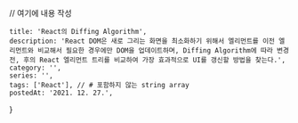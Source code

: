 
// 여기에 내용 작성

    title: 'React의 Diffing Algorithm',
    description: 'React DOM은 새로 그리는 화면을 최소화하기 위해서 엘리먼트를 이전 엘리먼트와 비교해서 필요한 경우에만 DOM을 업데이트하며, Diffing Algorithm에 따라 변경 전, 후의 React 엘리먼트 트리를 비교하여 가장 효과적으로 UI를 갱신할 방법을 찾는다.',
    category: '',
    series: '',
    tags: ['React'], // # 포함하지 않는 string array
    postedAt: '2021. 12. 27.',
}